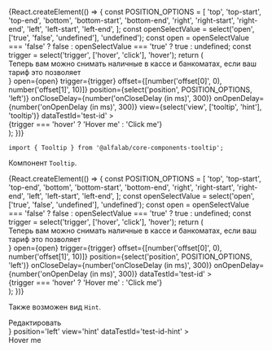


<Meta
    title='Компоненты/Tooltip'
    component={Tooltip}
/>


<!-- Canvas -->

<Story name='Tooltip'>
    {React.createElement(() => {
        const POSITION_OPTIONS = [
            'top',
            'top-start',
            'top-end',
            'bottom',
            'bottom-start',
            'bottom-end',
            'right',
            'right-start',
            'right-end',
            'left',
            'left-start',
            'left-end',
        ];
        const openSelectValue = select('open', ['true', 'false', 'undefined'], 'undefined');
        const open =
            openSelectValue === 'false' ? false : openSelectValue === 'true' ? true : undefined;
        const trigger = select('trigger', ['hover', 'click'], 'hover');
        return (
            <div
            style={{
                width: '700px',
                height: '300px',
                display: 'flex',
                justifyContent: 'center',
                alignItems: 'center',
            }}
        >
            <Tooltip
                content={
                    <div style={{ width: '215px' }}>
                        Теперь вам можно снимать наличные в кассе и банкоматах, если ваш тариф это
                        позволяет
                    </div>
                }
                open={open}
                trigger={trigger}
                offset={[number('offset[0]', 0), number('offset[1]', 10)]}
                position={select('position', POSITION_OPTIONS, 'left')}
                onCloseDelay={number('onCloseDelay (in ms)', 300)}
                onOpenDelay={number('onOpenDelay (in ms)', 300)}
                view={select('view', ['tooltip', 'hint'], 'tooltip')}
                dataTestId='test-id'
            >
                <div style={{ padding: '15px', border: '1px dashed rgba(0, 0, 0, 0.1)' }}>
                    {trigger === 'hover' ? 'Hover me' : 'Click me'}
                </div>
            </Tooltip>
        </div>
        );
    })}
</Story>


<!-- Docs -->

<ComponentHeader
    name='Tooltip'
    version={version}
    package='@alfalab/core-components-tooltip'
    stage={3}
    design='https://www.figma.com/file/hqSP3L6qu8UcL3sf18Su1M/Web-Components?node-id=719%3A3'
/>

```tsx
import { Tooltip } from '@alfalab/core-components-tooltip';
```

Компонент `Tooltip`.

<Preview>
    {React.createElement(() => {
        const POSITION_OPTIONS = [
            'top',
            'top-start',
            'top-end',
            'bottom',
            'bottom-start',
            'bottom-end',
            'right',
            'right-start',
            'right-end',
            'left',
            'left-start',
            'left-end',
        ];
        const openSelectValue = select('open', ['true', 'false', 'undefined'], 'undefined');
        const open =
            openSelectValue === 'false' ? false : openSelectValue === 'true' ? true : undefined;
        const trigger = select('trigger', ['hover', 'click'], 'hover');
        return (
            <div
            style={{
                width: '700px',
                height: '300px',
                display: 'flex',
                justifyContent: 'center',
                alignItems: 'center',
            }}
        >
            <Tooltip
                content={
                    <div style={{ width: '215px' }}>
                        Теперь вам можно снимать наличные в кассе и банкоматах, если ваш тариф это
                        позволяет
                    </div>
                }
                open={open}
                trigger={trigger}
                offset={[number('offset[0]', 0), number('offset[1]', 10)]}
                position={select('position', POSITION_OPTIONS, 'left')}
                onCloseDelay={number('onCloseDelay (in ms)', 300)}
                onOpenDelay={number('onOpenDelay (in ms)', 300)}
                dataTestId='test-id'
            >
                <div style={{ padding: '15px', border: '1px dashed rgba(0, 0, 0, 0.1)' }}>
                    {trigger === 'hover' ? 'Hover me' : 'Click me'}
                </div>
            </Tooltip>
        </div>
        );
    })}
</Preview>

Также возможен вид `Hint`.

<Preview>
    <div
        style={{
            width: '700px',
            height: '300px',
            display: 'flex',
            justifyContent: 'center',
            alignItems: 'center',
        }}
    >
        <Tooltip
            content={
                <div>
                    Редактировать
                </div>
            }
            position='left'
            view='hint'
            dataTestId='test-id-hint'
        >
            <div style={{ padding: '15px', border: '1px dashed rgba(0, 0, 0, 0.1)' }}>
                Hover me
            </div>
        </Tooltip>
    </div>
</Preview>


<Props of={Tooltip} />
